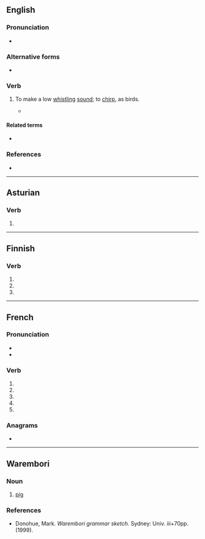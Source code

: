 {{also|PUE|pué|pu'e|pü}}
==English==

===Pronunciation===
* {{IPA|en|/pjuː/}}

===Alternative forms===
* {{l|en|pew}}

===Verb===
{{en-verb}}

# {{lb|en|dated|intransitive}} To make a low [[whistle|whistling]] [[sound]]; to [[chirp]], as birds.
#* {{RQ:Sidney Arcadia|passage=The birds likewise with chirps and '''puing''' could / Cackling and chattering that of Jove beseech.}}

====Related terms====
* {{l|en|peevish}}

===References===
* {{R:Webster 1913}}

----

==Asturian==

===Verb===
{{ast-verb-form}}

# {{inflection of|ast|poder||3|s|pres|indc}}

----

==Finnish==

===Verb===
{{head|fi|verb form}}

# {{fi-form of|mood=indicative|tense=present connegative|pukea}}
# {{fi-form of|pr=second-person|pl=singular|mood=imperative|tense=present|pukea}}
# {{fi-form of|pr=second-person|pl=singular|mood=imperative|tense=present connegative|pukea}}

----

==French==

===Pronunciation===
* {{fr-IPA|pos=v}}
* {{homophones|fr|pu|pues|puent|pus|put|pût}}

===Verb===
{{head|fr|verb form}}

# {{inflection of|fr|puer||1|s|pres|indc}}
# {{inflection of|fr|puer||3|s|pres|indc}}
# {{inflection of|fr|puer||1|s|pres|subj}}
# {{inflection of|fr|puer||3|s|pres|subj}}
# {{inflection of|fr|puer||2|s|impr}}

===Anagrams===
* {{l|fr|peu}}

----

==Warembori==

===Noun===
{{head|wsa|noun}}

# [[pig]]
#: {{ux|wsa|E '''pue''' pa kambi.|translation=I hunt big pigs.}}

===References===
* Donohue, Mark. ''Warembori grammar sketch.'' Sydney: Univ. iii+70pp. (1999).